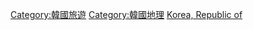 {{Commonscat|Visitor attractions in South Korea}}

[[Category:韓國旅遊|Category:韓國旅遊]]
[[Category:韓國地理|Category:韓國地理]]
[[Category:亞洲各國旅遊景點|Korea, Republic of]]